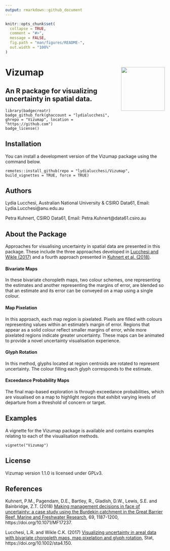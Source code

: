 ```yaml
---
output: rmarkdown::github_document
---
```


<!-- README.md is generated from README.Rmd. Please edit that file -->

```r
knitr::opts_chunk$set(
  collapse = TRUE,
  comment = "#>",
  message = FALSE,
  fig.path = "man/figures/README-",
  out.width = "100%"
)
```

# Vizumap <img src='man/figures/Vizumap_Hex.png' align="right" height="138.5" />
## An R package for visualizing uncertainty in spatial data. 

```rbadge
library(badgecreatr)
badge_github_fork(ghaccount = "lydialucchesi", ghrepo = "Vizumap", location = "https://github.com")
badge_license()
```

## Installation

You can install a development version of the Vizumap package using the command below.

```
remotes::install_github(repo = "lydialucchesi/Vizumap", build_vignettes = TRUE, force = TRUE)
```

## Authors

Lydia Lucchesi, Australian National University & CSIRO Data61,  Email: Lydia.Lucchesi@anu.edu.au

Petra Kuhnert, CSIRO Data61, Email: Petra.Kuhnert@data61.csiro.au 

## About the Package

Approaches for visualising uncertainty in spatial data are presented in this package. These include the three approaches developed in [Lucchesi and Wikle (2017)](http://faculty.missouri.edu/~wiklec/LucchesiWikle2017Stat) and a fourth approach presented in [Kuhnert et al. (2018)](https://publications.csiro.au/publications/#publication/PIcsiro:EP168206).

#### Bivariate Maps

In these bivariate choropleth maps, two colour schemes, one representing the estimates and another representing the margins of error, are blended so that an estimate and its error can be conveyed on a map using a single colour. 

#### Map Pixelation

In this approach, each map region is pixelated. Pixels are filled with colours representing values within an estimate's margin of error. Regions that appear as a solid colour reflect smaller margins of error, while more pixelated regions indicate greater uncertainty. These maps can be animated to provide a novel uncertainty visualisation experience.

#### Glyph Rotation

In this method, glyphs located at region centroids are rotated to represent uncertainty. The colour filling each glyph corresponds to the estimate.

#### Exceedance Probability Maps

The final map-based exploration is through exceedance probabilities, which are visualised on a map to highlight regions that exhibit varying levels of departure from a threshold of concern or target. 

## Examples

A vignette for the Vizumap package is available and contains examples relating to each of the visualisation methods.

```
vignette("Vizumap")
```

## License

Vizumap version 1.1.0 is licensed under GPLv3.

## References

Kuhnert, P.M., Pagendam, D.E., Bartley, R., Gladish, D.W., Lewis, S.E. and Bainbridge, Z.T. (2018) [Making management decisions in face of uncertainty: a case study using the Burdekin catchment in the Great Barrier Reef, Marine and Freshwater Research](https://publications.csiro.au/publications/#publication/PIcsiro:EP168206), 69, 1187-1200, https://doi.org/10.1071/MF17237.

Lucchesi, L.R. and Wikle C.K. (2017) [Visualizing uncertainty in areal data with bivariate choropleth maps, map pixelation and glyph rotation](http://faculty.missouri.edu/~wiklec/LucchesiWikle2017Stat), Stat, https://doi.org/10.1002/sta4.150.
